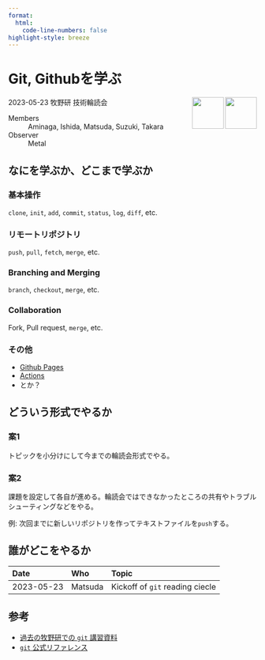 ```yaml
---
format:
  html:
    code-line-numbers: false
highlight-style: breeze
---
```


# Git, Githubを学ぶ
<img height="64" width="64" align="right" src="https://cdn.simpleicons.org/git">
<img height="64" width="64" align="right" src="https://cdn.simpleicons.org/github">

2023-05-23 牧野研 技術輪読会

Members
: Aminaga, Ishida, Matsuda, Suzuki, Takara

Observer
: Metal


## なにを学ぶか、どこまで学ぶか
### 基本操作
`clone`, `init`, `add`, `commit`, `status`, `log`, `diff`, etc.

### リモートリポジトリ
`push`, `pull`, `fetch`, `merge`, etc.

### Branching and Merging
`branch`, `checkout`, `merge`, etc.

### Collaboration
Fork, Pull request, `merge`, etc.

### その他
- [Github Pages](https://docs.github.com/ja/pages/getting-started-with-github-pages/about-github-pages)
- [Actions](https://github.co.jp/features/actions)
- とか？


## どういう形式でやるか
### 案1
トピックを小分けにして今までの輪読会形式でやる。

### 案2
課題を設定して各自が進める。輪読会ではできなかったところの共有やトラブルシューティングなどをやる。

例: 次回までに新しいリポジトリを作ってテキストファイルを`push`する。

## 誰がどこをやるか
|Date|Who|Topic|
|:---|:---|:---|
|2023-05-23|Matsuda|Kickoff of `git` reading ciecle|


## 参考
- [過去の牧野研での `git` 講習資料](https://heavywatal.github.io/lectures/git2019makino.html)
- [`git` 公式リファレンス](https://git-scm.com/docs)
